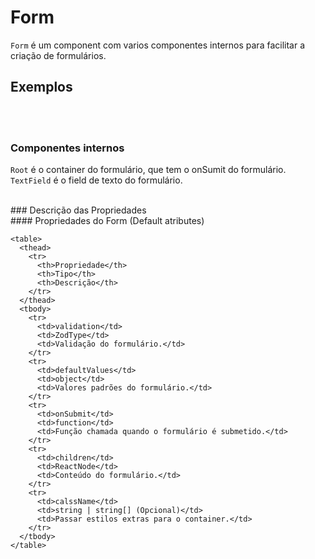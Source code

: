 
<Meta title="Components/Form" of={FormStories} />

# Form

`Form` é um component com varios componentes internos para facilitar a criação de formulários.

## Exemplos
<Story of={FormStories.Default} />

<br/><br/>
### Componentes internos

`Root` é o container do formulário, que tem o onSumit do formulário.<br/>
`TextField` é o field de texto do formulário.

<br/>
### Descrição das Propriedades

<div className="flex flex-row flex-wrap" style={{ gap: "1rem" }}>
  <div>
    #### Propriedades do Form (Default atributes)

    <table>
      <thead>
        <tr>
          <th>Propriedade</th>
          <th>Tipo</th>
          <th>Descrição</th>
        </tr>
      </thead>
      <tbody>
        <tr>
          <td>validation</td>
          <td>ZodType</td>
          <td>Validação do formulário.</td>
        </tr>
        <tr>
          <td>defaultValues</td>
          <td>object</td>
          <td>Valores padrões do formulário.</td>
        </tr>
        <tr>
          <td>onSubmit</td>
          <td>function</td>
          <td>Função chamada quando o formulário é submetido.</td>
        </tr>
        <tr>
          <td>children</td>
          <td>ReactNode</td>
          <td>Conteúdo do formulário.</td>
        </tr>
        <tr>
          <td>calssName</td>
          <td>string | string[] (Opcional)</td>
          <td>Passar estilos extras para o container.</td>
        </tr>
      </tbody>
    </table>
  </div>
</div>
